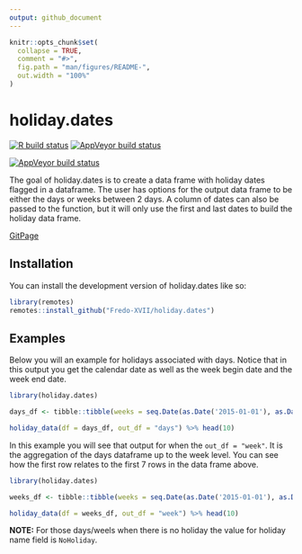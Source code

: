 ```yaml
---
output: github_document
---
```


<!-- README.md is generated from README.Rmd. Please edit that file -->

```r
knitr::opts_chunk$set(
  collapse = TRUE,
  comment = "#>",
  fig.path = "man/figures/README-",
  out.width = "100%"
)
```

# holiday.dates

<!-- badges: start -->
[![R build status](https://github.com/Fredo-XVII/RToolShed/workflows/R-CMD-check/badge.svg)](https://github.com/Fredo-XVII/holiday.dates/actions)
[![AppVeyor build status](https://ci.appveyor.com/api/projects/status/github/Fredo-XVII/RToolShed?branch=master&svg=true)](https://ci.appveyor.com/project/Fredo-XVII/holiday.dates)

[![AppVeyor build status](https://ci.appveyor.com/api/projects/status/github/Fredo-XVII/holiday.dates?branch=master&svg=true)](https://ci.appveyor.com/project/Fredo-XVII/holiday.dates)
<!-- badges: end -->

The goal of holiday.dates is to create a data frame with holiday dates flagged in
a dataframe.  The user has options for the output data frame to be either the days
or weeks between 2 days.  A column of dates can also be passed to the function, 
but it will only use the first and last dates to build the holiday data frame.

[GitPage](https://fredo-xvii.github.io/holiday.dates/)

## Installation

You can install the development version of holiday.dates like so:

``` r
library(remotes)
remotes::install_github("Fredo-XVII/holiday.dates")
```

## Examples

Below you will an example for holidays associated with days.  Notice that in this 
output you get the calendar date as well as the week begin date and the week end 
date.

```r

library(holiday.dates)

days_df <- tibble::tibble(weeks = seq.Date(as.Date('2015-01-01'), as.Date('2020-01-01'), by = 'day'))

holiday_data(df = days_df, out_df = "days") %>% head(10)
```


In this example you will see that output for when the `out_df = "week"`.  It is 
the aggregation of the days dataframe up to the week level.  You can see how the
first row relates to the first 7 rows in the data frame above.
```r
library(holiday.dates)

weeks_df <- tibble::tibble(weeks = seq.Date(as.Date('2015-01-01'), as.Date('2020-01-01'), by = 'week'))

holiday_data(df = weeks_df, out_df = "week") %>% head(10)
```

**NOTE:** For those days/weels when there is no holiday the value for holiday name field is `NoHoliday`.
